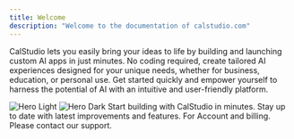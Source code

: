 ```yaml
---
title: Welcome
description: "Welcome to the documentation of calstudio.com"
---
```


CalStudio lets you easily bring your ideas to life by building and launching custom AI apps in just minutes. No coding required, create tailored AI experiences designed for your unique needs, whether for business, education, or personal use. Get started quickly and empower yourself to harness the potential of AI with an intuitive and user-friendly platform.

<img className="block dark:hidden" src="/images/landing.png" alt="Hero Light" />
<img className="hidden dark:block" src="/images/landing.png" alt="Hero Dark" />

<CardGroup cols={2}>
  <Card title="Get started" icon="rocket" href="https://calstudio.com/signup">
    Start building with CalStudio in minutes.
  </Card>
  <Card
    title="Changelog"
    icon="sparkles"
    href="https://pmfm.featurebase.app/changelog"
  >
    Stay up to date with latest improvements and features.
  </Card>
  <Card title="Support" icon="headset" href="mailto:support@calstudio.com">
    For Account and billing. Please contact our support.
  </Card>
</CardGroup>
